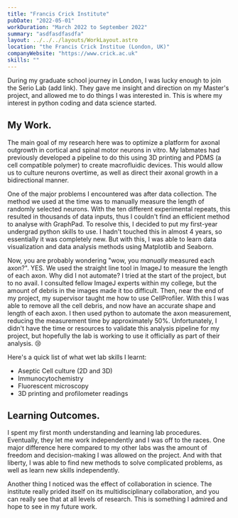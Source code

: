 ```yaml
---
title: "Francis Crick Institute"
pubDate: "2022-05-01"
workDuration: "March 2022 to September 2022"
summary: "asdfasdfasdfa"
layout: ../../../layouts/WorkLayout.astro
location: "the Francis Crick Institue (London, UK)"
companyWebsite: "https://www.crick.ac.uk"
skills: ""
---
```


During my graduate school journey in London, I was lucky enough to join the Serio Lab (add link). They gave me insight and direction on my Master's project, and allowed me to do things I was interested in. This is where my interest in python coding and data science started. 

## My Work.
The main goal of my research here was to optimize a platform for axonal outgrowth in cortical and spinal motor neurons in vitro. My labmates had previously developed a pipeline to do this using 3D printing and PDMS (a cell compatible polymer) to create macrofluidic devices. This would allow us to culture neurons overtime, as well as direct their axonal growth in a bidirectional manner.  

One of the major problems I encountered was after data collection. The method we used at the time was to manually measure the length of randomly selected neurons. With the ten different experimental repeats, this resulted in thousands of data inputs, thus I couldn't find an efficient method to analyse with GraphPad. To resolve this, I decided to put my first-year undergrad python skills to use. I hadn't touched this in almost 4 years, so essentially it was completely new. But with this, I was able to learn data visualization and data analysis methods using Matplotlib and Seaborn. 

Now, you are probably wondering "wow, you *manually* measured each axon?". YES. We used the straight line tool in ImageJ to measure the length of each axon. Why did I not automate? I tried at the start of the project, but to no avail. I consulted fellow ImageJ experts within my college, but the amount of debris in the images made it too difficult. Then, near the end of my project, my supervisor taught me how to use CellProfiler. With this I was able to remove all the cell debris, and now have an accurate shape and length of each axon. I then used python to automate the axon measurement, reducing the measurement time by approximately 50%. Unfortunately, I didn't have the time or resources to validate this analysis pipeline for my project, but hopefully the lab is working to use it officially as part of their analysis. 😢

Here's a quick list of what wet lab skills I learnt: 
- Aseptic Cell culture (2D and 3D)
- Immunocytochemistry
- Fluorescent microscopy
- 3D printing and profilometer readings

## Learning Outcomes.
I spent my first month understanding and learning lab procedures. Eventually, they let me work independently and I was off to the races. One major difference here compared to my other labs was the amount of freedom and decision-making I was allowed on the project. And with that liberty, I was able to find new methods to solve complicated problems, as well as learn new skills independently. 

Another thing I noticed was the effect of collaboration in science. The institute really prided itself on its multidisciplinary collaboration, and you can really see that at all levels of research. This is something I admired and hope to see in my future work. 